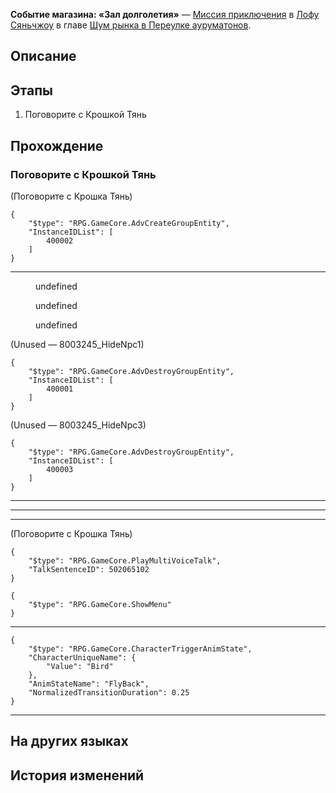 {{Дополнить|Диалоги.}}
{{Миссия Инфобокс
|id              = 8003245
|Название        = 
|Изображение     = Миссия Событие магазина «Зал долголетия».png
|Тип             = Миссия приключения
|События         = 
|Глава           = Шум рынка в Переулке ауруматонов
|Условия         = Завершена [[Миссия приключения]] ''[[Событие магазина: «Зал долголетия»]]''
|Персонажи       = Крошка Тянь; Минси; Первопроходец; Цинцюэ
|СтартЛокация    = [[Лофу Сяньчжоу]] — [[Переулок ауруматонов]]
|Мир             = Лофу Сяньчжоу
|Предыдущая      = 
|Следующая       = 
|Награды         = Путеводитель путешественника*2; Кредиты*20 000
}}
'''Событие магазина: «Зал долголетия»''' — [[Миссия приключения]] в [[Лофу Сяньчжоу]] в главе [[Шум рынка в Переулке ауруматонов]].

==Описание==
{{Описание|<!--официальное описание из Перекрёстка судеб-->}}

==Этапы==
# Поговорите с Крошкой Тянь

==Прохождение==
{{Дополнить}}


===Поговорите с Крошкой Тянь===
{{Описание миссии|локация=Переулок ауруматонов|Чтобы оживить Переулок ауруматонов, торговая гильдия стремится в полной мере использовать логистику причала и наладить тесное сотрудничество с торговцами в Переулке.<br />Торговая гильдия послала вас убедить хозяйку «Зала долголетия» установить сотрудничество с гильдией. Однако сейчас у Крошки Тянь хлопот полон рот...}}
{{Диалог Начало}}

;(Поговорите с Крошка Тянь)
:{{Чёрный экран|undefined}}
<pre>{
	"$type": "RPG.GameCore.AdvCreateGroupEntity",
	"InstanceIDList": [
		400002
	]
}</pre>
:{{Чёрный экран|undefined}}
----
<!--Unknown TalkSentence: 800324551-->
:{{Диалог|Arrow}} undefined
:{{Диалог|Arrow}} undefined
:{{Диалог|Arrow}} undefined
;(Unused &mdash; 8003245_HideNpc1)
<pre>{
	"$type": "RPG.GameCore.AdvDestroyGroupEntity",
	"InstanceIDList": [
		400001
	]
}</pre>

;(Unused &mdash; 8003245_HideNpc3)
<pre>{
	"$type": "RPG.GameCore.AdvDestroyGroupEntity",
	"InstanceIDList": [
		400003
	]
}</pre>
----
----
----
<!--Unknown TalkSentence: 800324561-->
<!--Unknown TalkSentence: 800324562-->
<!--Unknown TalkSentence: 800324563-->
<!--Unknown TalkSentence: 800324564-->
<!--Unknown TalkSentence: 800324565-->

;(Поговорите с Крошка Тянь)
<pre>{
	"$type": "RPG.GameCore.PlayMultiVoiceTalk",
	"TalkSentenceID": 502065102
}</pre>
<!--Unknown TalkSentence: 502065103-->
<pre>{
	"$type": "RPG.GameCore.ShowMenu"
}</pre>
----
<pre>{
	"$type": "RPG.GameCore.CharacterTriggerAnimState",
	"CharacterUniqueName": {
		"Value": "Bird"
	},
	"AnimStateName": "FlyBack",
	"NormalizedTransitionDuration": 0.25
}</pre>
:<!--6-second delay-->
----
{{Диалог Конец}}

==На других языках==
{{На других языках
|en   = Merchant Event: Longevity Hall
|zhs  = 商铺事件•寿考堂
|zht  = 商鋪事件•壽考堂
|ja   = 店舗イベント・寿考堂
|ko   = 상점 사건•장수당
|es   = Evento de tienda: Salón de la Longevidad
|fr   = Événement de magasin&nbsp;: Hall de la longévité
|ru   = Событие магазина: «Зал долголетия»
|th   = อิเวนต์ร้านค้า: Longevity Hall
|vi   = Sự Kiện Cửa Tiệm - Trường Sinh Đường
|de   = Händlerereignis: Halle der Langlebigkeit
|id   = Event Toko: Longevity Hall
|pt   = Evento de Comerciante: Salão da Longevidade
}}

==История изменений==
{{История изменений|2.7}}
